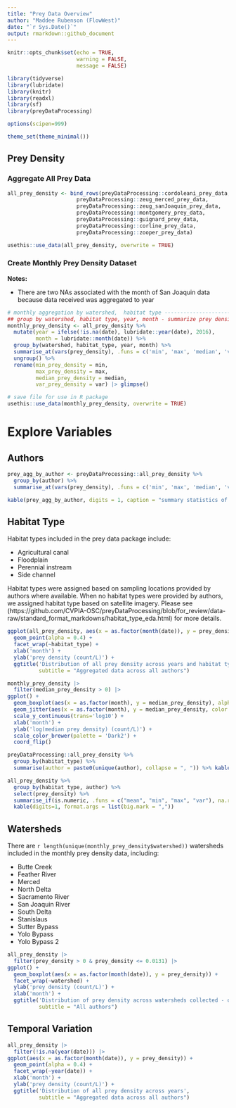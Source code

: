 ```yaml
---
title: "Prey Data Overview"
author: "Maddee Rubenson (FlowWest)"
date: "`r Sys.Date()`"
output: rmarkdown::github_document
---
```


```r
knitr::opts_chunk$set(echo = TRUE,
                      warning = FALSE, 
                      message = FALSE)

library(tidyverse)
library(lubridate)
library(knitr)
library(readxl)
library(sf)
library(preyDataProcessing)

options(scipen=999)

theme_set(theme_minimal())
```

## Prey Density 

### Aggregate All Prey Data 

```r

all_prey_density <- bind_rows(preyDataProcessing::cordoleani_prey_data,
                      preyDataProcessing::zeug_merced_prey_data, 
                      preyDataProcessing::zeug_sanJoaquin_prey_data, 
                      preyDataProcessing::montgomery_prey_data, 
                      preyDataProcessing::guignard_prey_data, 
                      preyDataProcessing::corline_prey_data,
                      preyDataProcessing::zooper_prey_data) 

usethis::use_data(all_prey_density, overwrite = TRUE)

```


### Create Monthly Prey Density Dataset

**Notes:**

* There are two NAs associated with the month of San Joaquin data because data received was aggregated to year

```r
# monthly aggregation by watershed,  habitat type -------------------------
## group by watershed, habitat type, year, month - summarize prey density (median, min, max)
monthly_prey_density <- all_prey_density %>%
  mutate(year = ifelse(!is.na(date), lubridate::year(date), 2016),
         month = lubridate::month(date)) %>%
  group_by(watershed, habitat_type, year, month) %>%
  summarise_at(vars(prey_density), .funs = c('min', 'max', 'median', 'var'), na.rm = TRUE) %>%
  ungroup() %>%
  rename(min_prey_density = min,
         max_prey_density = max,
         median_prey_density = median,
         var_prey_density = var) |> glimpse()

# save file for use in R package
usethis::use_data(monthly_prey_density, overwrite = TRUE)

```


<!-- ## Fish Data  -->

<!-- ```{r} -->

<!-- load('../data/all_fish_data.rda') -->

<!-- #all_fish_data <- all_fish_data %>% select(-lat, -lon) -->
<!-- #usethis::use_data(all_fish_data, overwrite = TRUE) -->

<!-- monthly_fish_data <- all_fish_data %>% -->
<!--   mutate(year = ifelse(!is.na(date), lubridate::year(date), 2016), -->
<!--          month = lubridate::month(date)) %>% -->
<!--   mutate(habitat_type = case_when(watershed == "Merced" ~ "perennial instream", -->
<!--                                   watershed != "Merced" ~ habitat_type)) %>% -->
<!--   group_by(watershed, habitat_type, year, month) %>% -->
<!--   summarise_at(vars(mass, fork_length), .funs = c('min', 'max', 'median'), na.rm = TRUE) %>% -->
<!--   ungroup() |> glimpse() -->

<!-- # save file for use in R package -->
<!-- # usethis::use_data(monthly_fish_data) -->

<!-- ``` -->

<!-- ## Environmental Data  -->

<!-- ```{r} -->
<!-- all_enviro <- preyDataProcessing::all_enviro_data %>% glimpse -->

<!-- ``` -->

# Explore Variables

## Authors

```r

prey_agg_by_author <- preyDataProcessing::all_prey_density %>%
  group_by(author) %>%
  summarise_at(vars(prey_density), .funs = c('min', 'max', 'median', 'var'), na.rm = TRUE)

kable(prey_agg_by_author, digits = 1, caption = "summary statistics of prey density values across authors included in the prey data package")

```

## Habitat Type

Habitat types included in the prey data package include: 

* Agricultural canal
* Floodplain
* Perennial instream
* Side channel

Habitat types were assigned based on sampling locations provided by authors where available. When no habitat types were provided by authors, we assigned habitat type based on satellite imagery. Please see (https://github.com/CVPIA-OSC/preyDataProcessing/blob/for_review/data-raw/standard_format_markdowns/habitat_type_eda.html) for more details.

```r

ggplot(all_prey_density, aes(x = as.factor(month(date)), y = prey_density)) + 
  geom_point(alpha = 0.4) + 
  facet_wrap(~habitat_type) + 
  xlab('month') +
  ylab('prey density (count/L)') + 
  ggtitle('Distribution of all prey density across years and habitat types', 
          subtitle = "Aggregated data across all authors") 

monthly_prey_density |> 
  filter(median_prey_density > 0) |> 
ggplot() +
  geom_boxplot(aes(x = as.factor(month), y = median_prey_density), alpha = 0.5) +
  geom_jitter(aes(x = as.factor(month), y = median_prey_density, color = habitat_type)) +
  scale_y_continuous(trans='log10') +
  xlab('month') +
  ylab('log(median prey density) (count/L)') +
  scale_color_brewer(palette = 'Dark2') +
  coord_flip() 

preyDataProcessing::all_prey_density %>%
  group_by(habitat_type) %>%
  summarise(author = paste0(unique(author), collapse = ", ")) %>% kable()

all_prey_density %>%
  group_by(habitat_type, author) %>%
  select(prey_density) %>%
  summarise_if(is.numeric, .funs = c("mean", "min", "max", "var"), na.rm = TRUE) %>% 
  kable(digits=1, format.args = list(big.mark = ","))

```

## Watersheds

There are `r length(unique(monthly_prey_density$watershed))` watersheds included in the monthly prey density data, including:

* Butte Creek
* Feather River
* Merced
* North Delta
* Sacramento River
* San Joaquin River
* South Delta
* Stanislaus
* Sutter Bypass
* Yolo Bypass
* Yolo Bypass 2

```r

all_prey_density |> 
  filter(prey_density > 0 & prey_density <= 0.0131) |> 
ggplot() +
  geom_boxplot(aes(x = as.factor(month(date)), y = prey_density)) +
  facet_wrap(~watershed) +
  ylab('prey density (count/L)') +
  xlab('month') +
  ggtitle('Distribution of prey density across watersheds collected - outliers removed',
          subtitle = "All authors")

```

## Temporal Variation 

```r
all_prey_density |> 
  filter(!is.na(year(date))) |> 
ggplot(aes(x = as.factor(month(date)), y = prey_density)) + 
  geom_point(alpha = 0.4) +
  facet_wrap(~year(date)) +  
  xlab('month') +
  ylab('prey density (count/L)') + 
  ggtitle('Distribution of all prey density across years', 
          subtitle = "Aggregated data across all authors") 
  


```

<!-- ## Fish Data -->

<!-- ```{r} -->

<!-- # mass -->
<!-- ggplot() + -->
<!--   geom_boxplot(data = monthly_fish_data, aes(x = as.factor(month), y = mass_median), alpha = 0.5) + -->
<!--   geom_jitter(data = monthly_fish_data, aes(x = as.factor(month), y = mass_median, color = habitat_type)) + -->
<!--   ylab('mass (grams)') + -->
<!--   xlab('month') + -->
<!--   scale_color_brewer(palette = 'Dark2')+ -->
<!--   coord_flip() -->

<!-- # fork length (mm) -->
<!-- ggplot() + -->
<!--   geom_boxplot(data = monthly_fish_data, aes(x = as.factor(month), y = fork_length_median), alpha = 0.5) + -->
<!--   geom_jitter(data = monthly_fish_data, aes(x = as.factor(month), y = fork_length_median, color = habitat_type)) + -->
<!--   ylab('fork length (mm)') + -->
<!--   xlab('month') + -->
<!--   scale_color_brewer(palette = 'Dark2')+ -->
<!--   coord_flip() -->

<!-- ``` -->

<!-- ## Environmental Data  -->

<!-- * Not aggregated by month -->
<!-- * Includes: dissolved oxygen, temperature and flow  -->

<!-- ```{r} -->
<!-- # temperature -->
<!-- all_enviro %>% filter(!is.na(temperature)) %>% -->
<!--   ggplot() + -->
<!--   geom_line(aes(x = date, y  = temperature)) +  -->
<!--   facet_wrap(~ author) + -->
<!--   ylab('temperature (celcius)') -->

<!-- # dissolved oxygen -->
<!-- all_enviro %>% filter(!is.na(do_mg_l)) %>% -->
<!--   ggplot() + -->
<!--   geom_line(aes(x = date, y  = do_mg_l)) +  -->
<!--   facet_wrap(~ author) + -->
<!--   ylab('dissolved oxygen (mg/l)') -->

<!-- # flow -->
<!-- all_enviro %>% filter(!is.na(flow_cfs)) %>% -->
<!--   ggplot() + -->
<!--   geom_line(aes(x = date, y  = flow_cfs)) +  -->
<!--   facet_wrap(~ author) + -->
<!--   ylab('flow_cfs') -->


<!-- ``` -->
